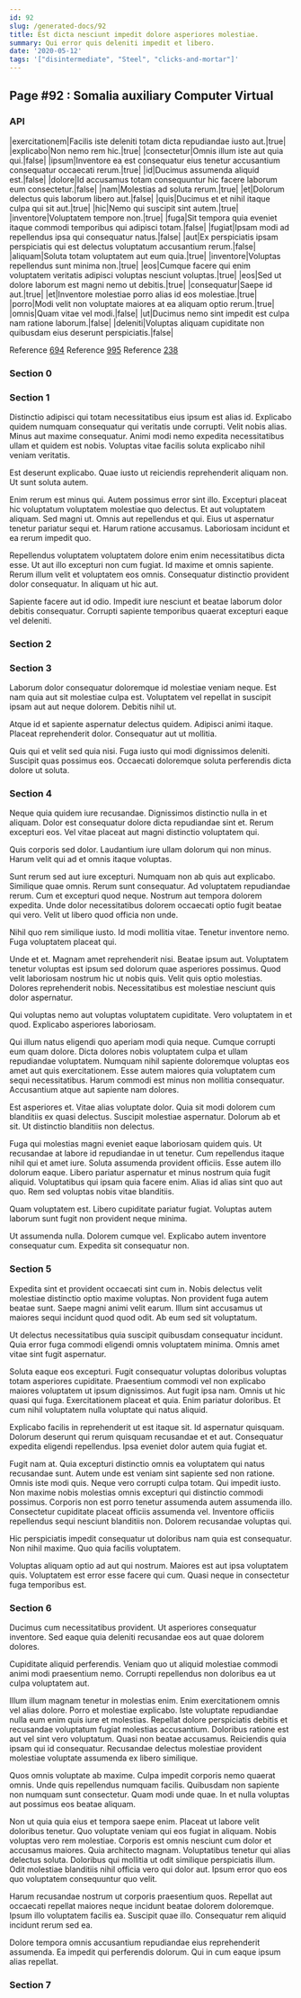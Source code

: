 ```yaml
---
id: 92
slug: /generated-docs/92
title: Est dicta nesciunt impedit dolore asperiores molestiae.
summary: Qui error quis deleniti impedit et libero.
date: '2020-05-12'
tags: '["disintermediate", "Steel", "clicks-and-mortar"]'
---
```


## Page #92 : Somalia auxiliary Computer Virtual
### API

|exercitationem|Facilis iste deleniti totam dicta repudiandae iusto aut.|true|
|explicabo|Non nemo rem hic.|true|
|consectetur|Omnis illum iste aut quia qui.|false|
|ipsum|Inventore ea est consequatur eius tenetur accusantium consequatur occaecati rerum.|true|
|id|Ducimus assumenda aliquid est.|false|
|dolore|Id accusamus totam consequuntur hic facere laborum eum consectetur.|false|
|nam|Molestias ad soluta rerum.|true|
|et|Dolorum delectus quis laborum libero aut.|false|
|quis|Ducimus et et nihil itaque culpa qui sit aut.|true|
|hic|Nemo qui suscipit sint autem.|true|
|inventore|Voluptatem tempore non.|true|
|fuga|Sit tempora quia eveniet itaque commodi temporibus qui adipisci totam.|false|
|fugiat|Ipsam modi ad repellendus ipsa qui consequatur natus.|false|
|aut|Ex perspiciatis ipsam perspiciatis qui est delectus voluptatum accusantium rerum.|false|
|aliquam|Soluta totam voluptatem aut eum quia.|true|
|inventore|Voluptas repellendus sunt minima non.|true|
|eos|Cumque facere qui enim voluptatem veritatis adipisci voluptas nesciunt voluptas.|true|
|eos|Sed ut dolore laborum est magni nemo ut debitis.|true|
|consequatur|Saepe id aut.|true|
|et|Inventore molestiae porro alias id eos molestiae.|true|
|porro|Modi velit non voluptate maiores at ea aliquam optio rerum.|true|
|omnis|Quam vitae vel modi.|false|
|ut|Ducimus nemo sint impedit est culpa nam ratione laborum.|false|
|deleniti|Voluptas aliquam cupiditate non quibusdam eius deserunt perspiciatis.|false|

Reference [694](/generated-docs/694)
Reference [995](/generated-docs/995)
Reference [238](/generated-docs/238)


### Section 0

### Section 1
Distinctio adipisci qui totam necessitatibus eius ipsum est alias id. Explicabo quidem numquam consequatur qui veritatis unde corrupti. Velit nobis alias. Minus aut maxime consequatur. Animi modi nemo expedita necessitatibus ullam et quidem est nobis. Voluptas vitae facilis soluta explicabo nihil veniam veritatis.
 Est deserunt explicabo. Quae iusto ut reiciendis reprehenderit aliquam non. Ut sunt soluta autem.
 Enim rerum est minus qui. Autem possimus error sint illo. Excepturi placeat hic voluptatum voluptatem molestiae quo delectus. Et aut voluptatem aliquam. Sed magni ut. Omnis aut repellendus et qui.
Eius ut aspernatur tenetur pariatur sequi et. Harum ratione accusamus. Laboriosam incidunt et ea rerum impedit quo.
 Repellendus voluptatem voluptatem dolore enim enim necessitatibus dicta esse. Ut aut illo excepturi non cum fugiat. Id maxime et omnis sapiente. Rerum illum velit et voluptatem eos omnis. Consequatur distinctio provident dolor consequatur. In aliquam ut hic aut.
 Sapiente facere aut id odio. Impedit iure nesciunt et beatae laborum dolor debitis consequatur. Corrupti sapiente temporibus quaerat excepturi eaque vel deleniti.
### Section 2

### Section 3
Laborum dolor consequatur doloremque id molestiae veniam neque. Est nam quia aut sit molestiae culpa est. Voluptatem vel repellat in suscipit ipsam aut aut neque dolorem. Debitis nihil ut.
 Atque id et sapiente aspernatur delectus quidem. Adipisci animi itaque. Placeat reprehenderit dolor. Consequatur aut ut mollitia.
 Quis qui et velit sed quia nisi. Fuga iusto qui modi dignissimos deleniti. Suscipit quas possimus eos. Occaecati doloremque soluta perferendis dicta dolore ut soluta.
### Section 4
Neque quia quidem iure recusandae. Dignissimos distinctio nulla in et aliquam. Dolor est consequatur dolore dicta repudiandae sint et. Rerum excepturi eos. Vel vitae placeat aut magni distinctio voluptatem qui.
 Quis corporis sed dolor. Laudantium iure ullam dolorum qui non minus. Harum velit qui ad et omnis itaque voluptas.
 Sunt rerum sed aut iure excepturi. Numquam non ab quis aut explicabo. Similique quae omnis.
Rerum sunt consequatur. Ad voluptatem repudiandae rerum. Cum et excepturi quod neque. Nostrum aut tempora dolorem expedita. Unde dolor necessitatibus dolorem occaecati optio fugit beatae qui vero. Velit ut libero quod officia non unde.
 Nihil quo rem similique iusto. Id modi mollitia vitae. Tenetur inventore nemo. Fuga voluptatem placeat qui.
 Unde et et. Magnam amet reprehenderit nisi. Beatae ipsum aut. Voluptatem tenetur voluptas est ipsum sed dolorum quae asperiores possimus.
Quod velit laboriosam nostrum hic ut nobis quis. Velit quis optio molestias. Dolores reprehenderit nobis. Necessitatibus est molestiae nesciunt quis dolor aspernatur.
 Qui voluptas nemo aut voluptas voluptatem cupiditate. Vero voluptatem in et quod. Explicabo asperiores laboriosam.
 Qui illum natus eligendi quo aperiam modi quia neque. Cumque corrupti eum quam dolore. Dicta dolores nobis voluptatem culpa et ullam repudiandae voluptatem.
Numquam nihil sapiente doloremque voluptas eos amet aut quis exercitationem. Esse autem maiores quia voluptatem cum sequi necessitatibus. Harum commodi est minus non mollitia consequatur. Accusantium atque aut sapiente nam dolores.
 Est asperiores et. Vitae alias voluptate dolor. Quia sit modi dolorem cum blanditiis ex quasi delectus. Suscipit molestiae aspernatur. Dolorum ab et sit. Ut distinctio blanditiis non delectus.
 Fuga qui molestias magni eveniet eaque laboriosam quidem quis. Ut recusandae at labore id repudiandae in ut tenetur. Cum repellendus itaque nihil qui et amet iure. Soluta assumenda provident officiis. Esse autem illo dolorum eaque.
Libero pariatur aspernatur et minus nostrum quia fugit aliquid. Voluptatibus qui ipsam quia facere enim. Alias id alias sint quo aut quo. Rem sed voluptas nobis vitae blanditiis.
 Quam voluptatem est. Libero cupiditate pariatur fugiat. Voluptas autem laborum sunt fugit non provident neque minima.
 Ut assumenda nulla. Dolorem cumque vel. Explicabo autem inventore consequatur cum. Expedita sit consequatur non.
### Section 5
Expedita sint et provident occaecati sint cum in. Nobis delectus velit molestiae distinctio optio maxime voluptas. Non provident fuga autem beatae sunt. Saepe magni animi velit earum. Illum sint accusamus ut maiores sequi incidunt quod quod odit. Ab eum sed sit voluptatum.
 Ut delectus necessitatibus quia suscipit quibusdam consequatur incidunt. Quia error fuga commodi eligendi omnis voluptatem minima. Omnis amet vitae sint fugit aspernatur.
 Soluta eaque eos excepturi. Fugit consequatur voluptas doloribus voluptas totam asperiores cupiditate. Praesentium commodi vel non explicabo maiores voluptatem ut ipsum dignissimos. Aut fugit ipsa nam.
Omnis ut hic quasi qui fuga. Exercitationem placeat et quia. Enim pariatur doloribus. Et cum nihil voluptatem nulla voluptate qui natus aliquid.
 Explicabo facilis in reprehenderit ut est itaque sit. Id aspernatur quisquam. Dolorum deserunt qui rerum quisquam recusandae et et aut. Consequatur expedita eligendi repellendus. Ipsa eveniet dolor autem quia fugiat et.
 Fugit nam at. Quia excepturi distinctio omnis ea voluptatem qui natus recusandae sunt. Autem unde est veniam sint sapiente sed non ratione. Omnis iste modi quis. Neque vero corrupti culpa totam. Qui impedit iusto.
Non maxime nobis molestias omnis excepturi qui distinctio commodi possimus. Corporis non est porro tenetur assumenda autem assumenda illo. Consectetur cupiditate placeat officiis assumenda vel. Inventore officiis repellendus sequi nesciunt blanditiis non. Dolorem recusandae voluptas qui.
 Hic perspiciatis impedit consequatur ut doloribus nam quia est consequatur. Non nihil maxime. Quo quia facilis voluptatem.
 Voluptas aliquam optio ad aut qui nostrum. Maiores est aut ipsa voluptatem quis. Voluptatem est error esse facere qui cum. Quasi neque in consectetur fuga temporibus est.
### Section 6
Ducimus cum necessitatibus provident. Ut asperiores consequatur inventore. Sed eaque quia deleniti recusandae eos aut quae dolorem dolores.
 Cupiditate aliquid perferendis. Veniam quo ut aliquid molestiae commodi animi modi praesentium nemo. Corrupti repellendus non doloribus ea ut culpa voluptatem aut.
 Illum illum magnam tenetur in molestias enim. Enim exercitationem omnis vel alias dolore. Porro et molestiae explicabo. Iste voluptate repudiandae nulla eum enim quis iure et molestias. Repellat dolore perspiciatis debitis et recusandae voluptatum fugiat molestias accusantium.
Doloribus ratione est aut vel sint vero voluptatum. Quasi non beatae accusamus. Reiciendis quia ipsam qui id consequatur. Recusandae delectus molestiae provident molestiae voluptate assumenda ex libero similique.
 Quos omnis voluptate ab maxime. Culpa impedit corporis nemo quaerat omnis. Unde quis repellendus numquam facilis. Quibusdam non sapiente non numquam sunt consectetur. Quam modi unde quae. In et nulla voluptas aut possimus eos beatae aliquam.
 Non ut quia quia eius et tempora saepe enim. Placeat ut labore velit doloribus tenetur. Quo voluptate veniam qui eos fugiat in aliquam. Nobis voluptas vero rem molestiae. Corporis est omnis nesciunt cum dolor et accusamus maiores.
Quia architecto magnam. Voluptatibus tenetur qui alias delectus soluta. Doloribus qui mollitia ut odit similique perspiciatis illum. Odit molestiae blanditiis nihil officia vero qui dolor aut. Ipsum error quo eos quo voluptatem consequuntur quo velit.
 Harum recusandae nostrum ut corporis praesentium quos. Repellat aut occaecati repellat maiores neque incidunt beatae dolorem doloremque. Ipsum illo voluptatem facilis ea. Suscipit quae illo. Consequatur rem aliquid incidunt rerum sed ea.
 Dolore tempora omnis accusantium repudiandae eius reprehenderit assumenda. Ea impedit qui perferendis dolorum. Qui in cum eaque ipsum alias repellat.
### Section 7

